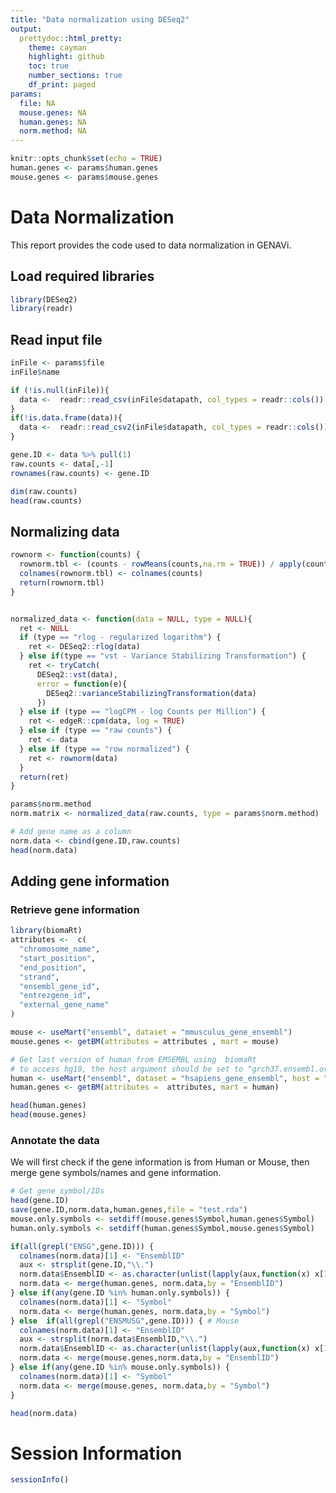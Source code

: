```yaml
---
title: "Data normalization using DESeq2"
output:
  prettydoc::html_pretty:
    theme: cayman
    highlight: github
    toc: true
    number_sections: true
    df_print: paged
params:
  file: NA
  mouse.genes: NA
  human.genes: NA
  norm.method: NA
---
```


```r
knitr::opts_chunk$set(echo = TRUE)
human.genes <- params$human.genes
mouse.genes <- params$mouse.genes
```

# Data Normalization

This report provides the code used to data normalization in GENAVi.

## Load required libraries
```r
library(DESeq2)
library(readr)
```


## Read input file

```r
inFile <- params$file
inFile$name

if (!is.null(inFile)){
  data <-  readr::read_csv(inFile$datapath, col_types = readr::cols())
}
if(!is.data.frame(data)){
  data <-  readr::read_csv2(inFile$datapath, col_types = readr::cols())
}  

gene.ID <- data %>% pull(1)
raw.counts <- data[,-1]
rownames(raw.counts) <- gene.ID

dim(raw.counts)
head(raw.counts)
```



## Normalizing data

```R
rownorm <- function(counts) {
  rownorm.tbl <- (counts - rowMeans(counts,na.rm = TRUE)) / apply(counts,1,sd)
  colnames(rownorm.tbl) <- colnames(counts)
  return(rownorm.tbl)
}


normalized_data <- function(data = NULL, type = NULL){
  ret <- NULL
  if (type == "rlog - regularized logarithm") {
    ret <- DESeq2::rlog(data)
  } else if(type == "vst - Variance Stabilizing Transformation") {
    ret <- tryCatch(
      DESeq2::vst(data),
      error = function(e){ 
        DESeq2::varianceStabilizingTransformation(data) 
      })
  } else if (type == "logCPM - log Counts per Million") {
    ret <- edgeR::cpm(data, log = TRUE)
  } else if (type == "raw counts") {
    ret <- data
  } else if (type == "row normalized") {
    ret <- rownorm(data)
  }
  return(ret)
}

params$norm.method
norm.matrix <- normalized_data(raw.counts, type = params$norm.method)

# Add gene name as a column
norm.data <- cbind(gene.ID,raw.counts)
head(norm.data)
```


## Adding gene information

### Retrieve gene information

```R
library(biomaRt)
attributes <-  c(
  "chromosome_name",
  "start_position",
  "end_position",
  "strand",
  "ensembl_gene_id",
  "entrezgene_id",
  "external_gene_name"
)

mouse <- useMart("ensembl", dataset = "mmusculus_gene_ensembl")
mouse.genes <- getBM(attributes = attributes , mart = mouse)

# Get last version of human from EMSEMBL using  biomaRt
# to access hg19, the host argument should be set to "grch37.ensembl.org"
human <- useMart("ensembl", dataset = "hsapiens_gene_ensembl", host = "www.ensembl.org")
human.genes <- getBM(attributes =  attributes, mart = human)
```

```R
head(human.genes)
head(mouse.genes)
```

### Annotate the data

We will first check if the gene information is from Human or Mouse, then merge gene symbols/names
and gene information.


```R
# Get gene symbol/IDs
head(gene.ID)
save(gene.ID,norm.data,human.genes,file = "test.rda")
mouse.only.symbols <- setdiff(mouse.genes$Symbol,human.genes$Symbol)
human.only.symbols <- setdiff(human.genes$Symbol,mouse.genes$Symbol)
```

```R
if(all(grepl("ENSG",gene.ID))) {
  colnames(norm.data)[1] <- "EnsemblID"
  aux <- strsplit(gene.ID,"\\.")
  norm.data$EnsemblID <- as.character(unlist(lapply(aux,function(x) x[1])))
  norm.data <- merge(human.genes, norm.data,by = "EnsemblID")
} else if(any(gene.ID %in% human.only.symbols)) {
  colnames(norm.data)[1] <- "Symbol"
  norm.data <- merge(human.genes, norm.data,by = "Symbol")
} else  if(all(grepl("ENSMUSG",gene.ID))) { # Mouse
  colnames(norm.data)[1] <- "EnsemblID"
  aux <- strsplit(norm.data$EnsemblID,"\\.")
  norm.data$EnsemblID <- as.character(unlist(lapply(aux,function(x) x[1])))
  norm.data <- merge(mouse.genes,norm.data,by = "EnsemblID")
} else if(any(gene.ID %in% mouse.only.symbols)) {
  colnames(norm.data)[1] <- "Symbol"
  norm.data <- merge(mouse.genes, norm.data,by = "Symbol")
}

head(norm.data)
```


# Session Information
```r
sessionInfo()
```
